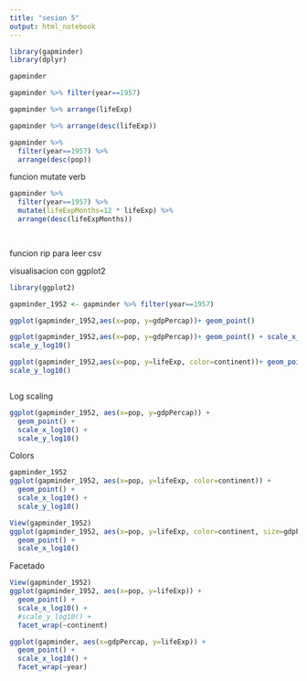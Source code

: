 ---
title: "sesion 5"
output: html_notebook
---

```{r}
library(gapminder)
library(dplyr)

gapminder

gapminder %>% filter(year==1957)

gapminder %>% arrange(lifeExp)

gapminder %>% arrange(desc(lifeExp))

gapminder %>% 
  filter(year==1957) %>% 
  arrange(desc(pop))


```
funcion mutate verb

```{r}

gapminder %>%
  filter(year==1957) %>%
  mutate(lifeExpMonths=12 * lifeExp) %>%
  arrange(desc(lifeExpMonths))

  
```
funcion rip para leer csv

visualisacion con ggplot2

```{r}

library(ggplot2)

gapminder_1952 <- gapminder %>% filter(year==1957)

ggplot(gapminder_1952,aes(x=pop, y=gdpPercap))+ geom_point()

ggplot(gapminder_1952,aes(x=pop, y=gdpPercap))+ geom_point() + scale_x_log10()+
scale_y_log10()

ggplot(gapminder_1952,aes(x=pop, y=lifeExp, color=continent))+ geom_point() + scale_x_log10()+
scale_y_log10()



```
Log scaling

```{r}
ggplot(gapminder_1952, aes(x=pop, y=gdpPercap)) +
  geom_point() +
  scale_x_log10() +
  scale_y_log10()
```
Colors
```{r}
gapminder_1952
ggplot(gapminder_1952, aes(x=pop, y=lifeExp, color=continent)) +
  geom_point() +
  scale_x_log10() +
  scale_y_log10()
```
```{r}
View(gapminder_1952)
ggplot(gapminder_1952, aes(x=pop, y=lifeExp, color=continent, size=gdpPercap)) + 
  geom_point() +
  scale_x_log10()
```
Facetado
```{r}
View(gapminder_1952)
ggplot(gapminder_1952, aes(x=pop, y=lifeExp)) + 
  geom_point() +
  scale_x_log10() +
  #scale_y_log10() +
  facet_wrap(~continent)
```

```{r}
ggplot(gapminder, aes(x=gdpPercap, y=lifeExp)) + 
  geom_point() +
  scale_x_log10() +
  facet_wrap(~year)
```
